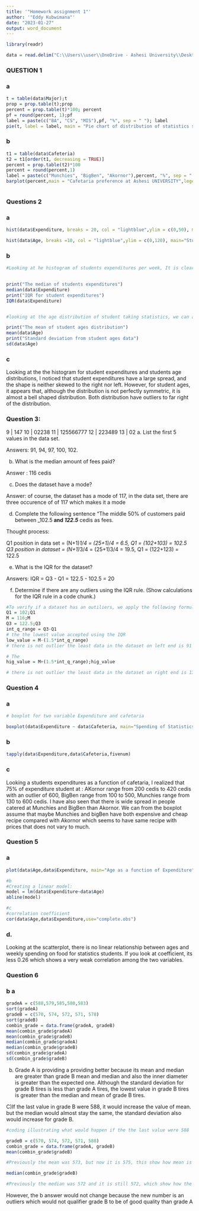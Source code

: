 ---
title: '"Homework assignment 1"'
author: '"Eddy Kubwimana"'
date: "2023-01-27"
output: word_document
---

```{r setup, message = FALSE}
library(readr)

data = read.delim("C:\\Users\\user\\OneDrive - Ashesi University\\Desktop\\Ashesi University education\\Third semester\\Statistic and propability\\Assignments\\StudentsData.txt")
```

### QUESTION 1

### a

```{r}


t = table(data$Major);t
prop = prop.table(t);prop
percent = prop.table(t)*100; percent
pf = round(percent, 1);pf
label = paste(c("BA", "CS", "MIS"),pf, "%", sep = " "); label
pie(t, label = label, main = "Pie chart of distribution of statistics student Majors")
```
### b
```{r}

t1 = table(data$Cafeteria)
t2 = t1[order(t1, decreasing = TRUE)]
percent = prop.table(t2)*100
percent = round(percent,1)
label = paste(c("Munchies", "BigBen", "Akornor"),percent, "%", sep = " ")
barplot(percent,main = "Cafetaria preference at Ashesi UNIVERSITY",legend.text = label, ylim = c(0,50),col = c("lightblue", "mistyrose", "lightcyan"))



```
### Questions 2

### a

```{r}

hist(data$Expenditure, breaks = 20, col = "lightblue",ylim = c(0,50), main="Student expenditures", xlab = "Interval of amount spent per week", ylab = "Number of students")
```
```{r}
hist(data$Age, breaks =10, col = "lightblue",ylim = c(0,120), main="Student ages", xlab = "Ages", ylab = "Number of students")

```
### b

```{r}

#Looking at he histogram of students expenditures per week, It is clear that the distribution of Student expenditure is not symmetrical, thus, the measure center and spread should be median and IQR
 

print("The median of students expenditures")
median(data$Expenditure)
print("IQR for student expenditures")
IQR(data$Expenditure)


#looking at the age distribution of student taking statistics, we can assume that the distribution is almost symmetrical although it appears to have one outlier, I will use mean and sd as a measure of center and spread

print("The mean of student ages distribution")
mean(data$Age)
print("Standard deviation from student ages data")
sd(data$Age)

```
### c

Looking at the the histogram for student expenditures and students age distributions, I noticed that student expenditures have a large spread, and the shape is neither skewed to the right nor left. However, for student ages, it appears that, although the distribution is not perfectly symmetric, it is almost a bell shaped distribution. Both distribution have outliers to far right of the distribution.

### Question 3:

  9 | 147
  10 | 02238
  11 | 125566777
  12 | 223489
  13 | 02
a.	List the first 5 values in the data set.

Answers: 91, 94, 97,  100, 102.

b.	What is the median amount of fees paid?

Answer : 116 cedis 

c.	Does the dataset have a mode? 

Answer: of course, the dataset has a mode of 117, in the data set, there are three occurence of
of 117 which makes it a mode

d.	Complete the following sentence “The middle 50% of customers paid between _102.5__ and _122.5___ cedis as fees.

Thought process:

Q1 position in data set = (N+1)*1/4 = (25+1)/4 = 6.5,  Q1 = (102+103) = 102.5
Q3 position in dataset = (N+1)*3/4 = (25+1)3/4 = 19.5, Q1 = (122+123) = 122.5

e.	What is the IQR for the dataset?

Answers:  IQR  = Q3 - Q1 = 122.5 - 102.5 = 20

f.	Determine if there are any outliers using the IQR rule. (Show calculations for the IQR rule in a code chunk.)

```{r}
#To verify if a dataset has an outiliers, we apply the following formula
Q1 = 102;Q1
M = 116;M
Q3 = 122.5;Q3
int_q_range = Q3-Q1
# the the lowest value accepted using the IQR
low_value = M-(1.5*int_q_range)
# there is not outlier the least data in the dataset on left end is 91 which is greater than 85.23

# The 
hig_value = M+(1.5*int_q_range);hig_value

# there is not outlier the least data in the dataset on right end is 132 which is less than 146.75

```


### Question 4
 
 
### a
```{r}


# boxplot for two variable Expenditure and cafetaria

boxplot(data$Expenditure ~ data$Cafeteria, main="Spending of Statistics Students at cafetaria",sub =" Cafetaria", ylab="Expenditure (Expenditure)",col = c("lightblue", "mistyrose", "lightcyan"))

```
### b
```{r}
tapply(data$Expenditure,data$Cafeteria,fivenum)
```

### c
Looking a students expenditures as a function of cafetaria, I realized that 75% of expenditure student at : AKornor range from 200 cedis to 420 cedis with an outlier of 600, BigBen range from 100 to 500, Munchies range from 130 to 600 cedis. I have also seen that there is wide spread in people catered at Munchies and BigBen than Akornor. We can from the boxplot assume that maybe Munchies and bigBen have both expensive and cheap recipe compared with Akornor which seems to have same recipe with prices that does not vary to much.


### Question 5


### a
```{r}
plot(data$Age,data$Expenditure, main="Age as a function of Expenditure",xlab="CGPA",ylab="Friends", ylim = c(10, 610),xlim = c(15, 26))

#b
#Creating a linear model:
model = lm(data$Expenditure~data$Age)
abline(model)


```
```{r}
#c
#correlation coefficient
cor(data$Age,data$Expenditure,use="complete.obs")
```
### d. 
Looking at the scatterplot, there is no linear relationship between ages and weekly spending on food for statistics students. If  you look at coefficient, its less 0.26 which shows a very weak correlation among the two variables.

### Question 6

### b a
```{r}
gradeA = c(588,579,585,580,583)
sort(gradeA)
gradeB = c(570, 574, 572, 571, 578)
sort(gradeB)
combin_grade = data.frame(gradeA, gradeB)
mean(combin_grade$gradeA)
mean(combin_grade$gradeB)
median(combin_grade$gradeA)
median(combin_grade$gradeB)
sd(combin_grade$gradeA)
sd(combin_grade$gradeB)
```
b) Grade A is providing a providing better because its mean and median are greater than grade B mean and median and also the inner diameter is greater than the expected one. Although the standard deviation for grade B tires is less than grade A tires, the lowest value in grade B tires is greater than the median and mean  of  grade B tires.

C)If the last value in grade B were 588, it would increase the value of mean. but the median would almost stay the same, the standard deviation also would increase for grade B.
```{r}
#coding illustrating what would happen if the the last value were 588

gradeB = c(570, 574, 572, 571, 588)
combin_grade = data.frame(gradeA, gradeB)
mean(combin_grade$gradeB)

#Previously the mean was 573, but now it is 575, this show how mean is intolerant to outliers

median(combin_grade$gradeB)

#Previously the median was 572 and it is still 572, which show how the median is tolerant to outliers


```
However, the b answer would not change because the new number is an outliers which would not qualifier grade B to be of good quality than grade A
